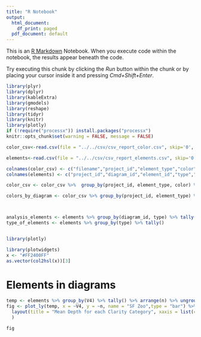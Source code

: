 ```yaml
---
title: "R Notebook"
output:
  html_document:
    df_print: paged
  pdf_document: default
---
```


This is an [R Markdown](http://rmarkdown.rstudio.com) Notebook. When you execute code within the notebook, the results appear beneath the code. 

Try executing this chunk by clicking the *Run* button within the chunk or by placing your cursor inside it and pressing *Cmd+Shift+Enter*. 

```r

library(plyr)
library(dplyr)
library(kableExtra)
library(gmodels)
library(reshape)
library(tidyr)
library(knitr)
library(plotly)
if (!require("processx")) install.packages("processx")
knitr::opts_chunk$set(warning = FALSE, message = FALSE) 

color_csv<-read.csv(file = "../../csv/csv_report_color.csv", skip='0', sep = ";", header = FALSE)

elements<-read.csv(file = "../../csv/csv_report_elements.csv", skip='0', sep = ";", header = FALSE)

colnames(color_csv) <- c("filename","project_id","element_type","color","E")
colnames(elements) <- c("project_id","diagram_id","element_id","type","name","in_class","asso_type","visibility","format", "begin_format")

color_csv <- color_csv %>%  group_by(project_id, element_type, color) %>% mutate(brightness = as.vector(col2hsl(color))[3]) %>% group_by(project_id, element_type, color, brightness)

colors_by_diagram <- color_csv %>% group_by(project_id, element_type) %>% tally()



analysis_elements <- elements %>% group_by(diagram_id, type) %>% tally()
type_of_elements <- elements %>% group_by(type) %>% tally()


library(plotly)

library(plotwidgets)
x <- "#FF2400FF"
as.vector(col2hsl(x))[3]

```
# Elements in diagrams
```r

temp <- elements %>% group_by(V4) %>% tally() %>% arrange(n) %>% ungroup()
fig <- plot_ly(temp, x = ~V4, y = ~n, name = "SF Zoo",type = "bar") %>% 
  layout(title = "Mean Depth for each Clarity Category", xaxis = list(categoryorder = "array", categoryarray = ~n)
  )

fig

```

